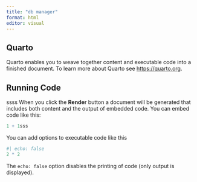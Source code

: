 ```yaml
---
title: "db manager"
format: html
editor: visual
---
```


## Quarto

Quarto enables you to weave together content and executable code into a finished document. To learn more about Quarto see <https://quarto.org>.

## Running Code
ssss
When you click the **Render** button a document will be generated that includes both content and the output of embedded code. You can embed code like this:

```r
1 + 1sss
```

You can add options to executable code like this

```r
#| echo: false
2 * 2
```

The `echo: false` option disables the printing of code (only output is displayed).
